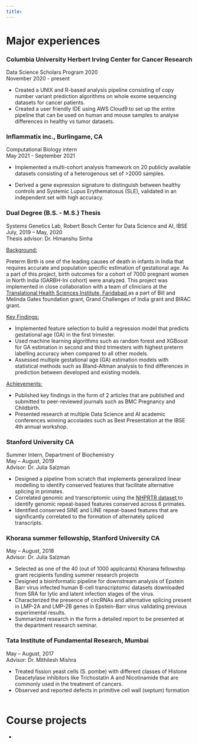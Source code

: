 ```yaml
---
title: 
---
```



# Major experiences
### Columbia University Herbert Irving Center for Cancer Research
Data Science Scholars Program 2020
<br> November 2020 - present

* Created a UNIX and R-based analysis pipeline consisting of copy number variant prediction algorithms on whole exome sequencing datasets for cancer patients.
* Created a user friendly IDE using AWS Cloud9 to set up the entire pipeline that can be used on human and mouse samples to analyse differences in healthy vs tumor datasets.

### Inflammatix inc., Burlingame, CA
Computational Biology intern 
<br> May 2021 - September 2021

* Implemented a multi-cohort analysis framework on 20 publicly available datasets consisting of a heterogenous set of >2000 samples.

* Derived a gene expression signature to distinguish between healthy controls and Systemic Lupus Erythematosus (SLE), validated in an independent set with high accuracy.

### Dual Degree (B.S. - M.S.) Thesis 
Systems Genetics Lab, Robert Bosch Center for Data Science and AI, IBSE
<br> July, 2019 – May, 2020
<br> Thesis advisor: Dr. Himanshu Sinha	

 <u> Background: </u>

Preterm Birth is one of the leading causes of death in infants in India that requires accurate and population specific estimation of gestational age. As a part of this project, birth outcomes for a cohort of 7000 pregnant women in North India (GARBH-Ini cohort) were analyzed. This project was implemented in close collaboration with a team of clinicians at the <a href = "https://thsti.res.in/newthsti/"> Translational Health Sciences Institute, Faridabad </a> as a part of Bill and Melinda Gates foundation grant, Grand Challenges of India grant and BIRAC grant.

<u> Key Findings: </u> 

* Implemented feature selection to build a regression model that predicts gestational age (GA) in the first trimester.
* Used machine learning algorithms such as random forest and XGBoost for GA estimation in second and third trimesters with highest preterm labelling accuracy when compared to all other models.
* Assessed multiple gestational age (GA) estimation models with statistical methods such as Bland-Altman analysis to find differences in prediction between developed and existing models.

<u> Achievements: </u>

* Published key findings in the form of 2 articles that are published and submitted to peer-reviewed journals such as BMC Pregnancy and Childbirth.
* Presented research at multiple Data Science and AI academic conferences winning accolades such as Best Presentation at the IBSE 4th annual workshop.

### Stanford University CA
Summer Intern, Department of Biochemistry	
May – August, 2019
<br>Advisor: Dr. Julia Salzman

*	Designed a pipeline from scratch that implements generalized linear modelling to identify conserved features that facilitate alternative splicing in primates. 
*	Correlated genomic and transcriptomic using the <a href = "http://www.nhprtr.org"> NHPRTR dataset </a> to identify genomic repeat-based features conserved across 6 primates. 
*	Identified conserved SINE and LINE repeat-based features that are significantly correlated to the formation of alternately spliced transcripts.

### Khorana summer fellowship, Stanford University CA
May – August, 2018
<br>Advisor: Dr. Julia Salzman

*	Selected as one of the 40 (out of 1000 applicants) Khorana fellowship grant recipients funding summer research projects  
*	Designed a bioinformatic pipeline for downstream analysis of Epstein Barr virus infected human B-cell transcriptomic datasets downloaded from SRA for lytic and latent infection stages of the virus.
*	Characterized the presence of circRNAs and alternative splicing present in LMP-2A and LMP-2B genes in Epstein-Barr virus validating previous experimental results.
*	Summarized research in the form a detailed report to be presented at the department research seminar.

### Tata Institute of Fundamental Research, Mumbai
May – August, 2017
<br>Advisor: Dr. Mithilesh Mishra

* Treated fission yeast cells (S. pombe) with different classes of Histone Deacetylase inhibitors like Trichostatin A and Nicotinamide that are commonly used in the treatment of cancers.
* Observed and reported defects in primitive cell wall (septum) formation 
<br>
<br>

# Course projects

* 